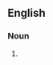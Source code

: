 {{also|eye-drops|eye drops}}
==English==

===Noun===
{{head|en|noun form}}

# {{plural of|eyedrop|lang=en}}